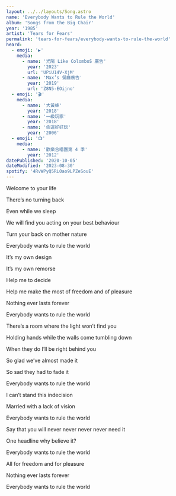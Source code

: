 ```yaml
---
layout: ../../layouts/Song.astro
name: 'Everybody Wants to Rule the World'
album: 'Songs from the Big Chair'
year: '1985'
artist: 'Tears for Fears'
permalink: 'tears-for-fears/everybody-wants-to-rule-the-world'
heard:
  - emoji: '▶️'
    media:
      - name: '光陽 Like ColomboS 廣告'
        year: '2023'
        url: 'UPiU14V-XjM'
      - name: 'Max’s 餐廳廣告'
        year: '2019'
        url: 'Z8N5-EOijno'
  - emoji: '🎬'
    media:
      - name: '大黃蜂'
        year: '2018'
      - name: '一級玩家'
        year: '2018'
      - name: '命運好好玩'
        year: '2006'
  - emoji: '📺'
    media:
      - name: '歡樂合唱團第 4 季'
        year: '2012'
datePublished: '2020-10-05'
dateModified: '2023-08-30'
spotify: '4RvWPyQ5RL0ao9LPZeSouE'
---
```


<LyricSection>

Welcome to your life

There&rsquo;s no turning back

Even while we sleep

We will find you acting on your best behaviour

Turn your back on mother nature

Everybody wants to rule the world

</LyricSection>

<LyricSection>

It&rsquo;s my own design

It&rsquo;s my own remorse

Help me to decide

Help me make the most of freedom and of pleasure

Nothing ever lasts forever

Everybody wants to rule the world

</LyricSection>

<LyricSection>

There&rsquo;s a room where the light won&rsquo;t find you

Holding hands while the walls come tumbling down

When they do I&rsquo;ll be right behind you

So glad we&rsquo;ve almost made it

So sad they had to fade it

Everybody wants to rule the world

</LyricSection>

<LyricSection>

I can&rsquo;t stand this indecision

Married with a lack of vision

Everybody wants to rule the world

Say that you will never never never never need it

One headline why believe it?

Everybody wants to rule the world

</LyricSection>

<LyricSection>

All for freedom and for pleasure

Nothing ever lasts forever

Everybody wants to rule the world

</LyricSection>
